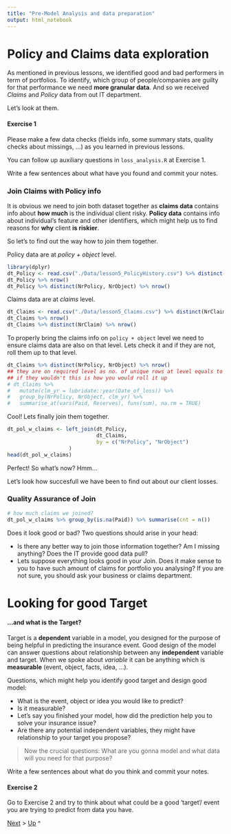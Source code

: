 ```yaml
---
title: "Pre-Model Analysis and data preparation"
output: html_notebook
---
```


# Policy and Claims data exploration
As mentioned in previous lessons, we identified good and bad performers in term of portfolios. To identify, which group of people/companies are guilty for that performance we need **more granular data**. And so we received *Claims* and *Policy* data from out IT department.

Let's look at them.

#### Exercise 1
Please make a few data checks (fields info, some summary stats, quality checks about missings, ...) as you learned in previous lessons.

You can follow up auxiliary questions in `loss_analysis.R` at Exercise 1.

Write a few sentences about what have you found and commit your notes.



### Join Claims with Policy info
It is obvious we need to join both dataset together as __claims data__ contains info about __how much__ is the individual client risky. __Policy data__ contains info about individual's feature and other identifiers, which might help us to find reasons for __why__ client __is riskier__.

So let's to find out the way how to join them together.

Policy data are at *policy + object* level.
```r
library(dplyr)
dt_Policy <- read.csv("./Data/lesson5_PolicyHistory.csv") %>% distinct(NrPolicy, NrObject, .keep_all = TRUE) 
dt_Policy %>% nrow()
dt_Policy %>% distinct(NrPolicy, NrObject) %>% nrow() 
```

Claims data are at *claims* level. 
```r
dt_Claims <- read.csv("./Data/lesson5_Claims.csv") %>% distinct(NrClaim, .keep_all = TRUE)
dt_Claims %>% nrow()
dt_Claims %>% distinct(NrClaim) %>% nrow()
```

To properly bring the claims info on `policy + object` level we need to ensure claims data are also on that level. Lets check it and if they are not, roll them up to that level. 

```r
dt_Claims %>% distinct(NrPolicy, NrObject) %>% nrow()
## they are on required level as no. of unique rows at level equals to no. of rows for raw dataset, 
## if they wouldn't this is how you would roll it up
# dt_Claims %>% 
#   mutate(clm_yr = lubridate::year(Date_of_loss)) %>% 
#   group_by(NrPolicy, NrObject, clm_yr) %>% 
#   summarise_at(vars(Paid, Reserves), funs(sum), na.rm = TRUE)
```

Cool! Lets finally join them together.
```r
dt_pol_w_claims <- left_join(dt_Policy, 
                             dt_Claims, 
                             by = c("NrPolicy", "NrObject")
                    )
head(dt_pol_w_claims)
```

Perfect! So what's now? Hmm...

Let's look how succesfull we have been to find out about our client losses.

### Quality Assurance of Join
```r
# how much claims we joined?
dt_pol_w_claims %>% group_by(is.na(Paid)) %>% summarise(cnt = n())
```

Does it look good or bad? Two questions should arise in your head:

  - Is there any better way to join those information together? Am I missing anything? Does the IT provide good data pull?
  - Lets suppose everything looks good in your Join. Does it make sense to you to have such amount of claims for portfolio you analysing? If you are not sure, you should ask your business or claims department.

# Looking for good Target

#### ...and what is the Target?
Target is a __dependent__ variable in a model, you designed for the purpose of being helpful in predicting the insurance event. Good design of the model can answer questions about relationship between any __independent__ variable and target. When we spoke about _variable_ it can be anything which is __measurable__ (event, object, facts, idea, ...).

Questions, which might help you identify good target and design good model:

- What is the event, object or idea you would like to predict?
- Is it measurable?
- Let's say you finished your model, how did the prediction help you to solve your insurance issue?
- Are there any potential independent variables, they might have relationship to your target you propose?

> Now the crucial questions: What are you gonna model and what data will you need for that purpose?



Write a few sentences about what do you think and commit your notes.



#### Exercise 2
Go to Exercise 2 and try to think about what could be a good 'target'/ event you are trying to predict from data you have.



[Next](target_and_one_way.Rmd) > [Up](README.md) ^
